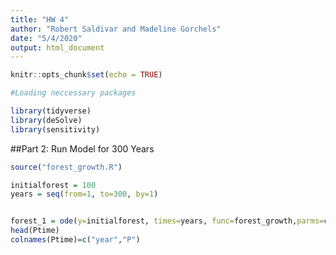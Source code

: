 ```yaml
---
title: "HW 4"
author: "Robert Saldivar and Madeline Gorchels"
date: "5/4/2020"
output: html_document
---
```


```r
knitr::opts_chunk$set(echo = TRUE)
```

```r
#Loading neccessary packages

library(tidyverse)
library(deSolve)
library(sensitivity)

```

##Part 2: Run Model for 300 Years
```r
source("forest_growth.R")

initialforest = 100
years = seq(from=1, to=300, by=1)


forest_1 = ode(y=initialforest, times=years, func=forest_growth,parms=c(initialforest, 0.01, 2, 500, 20, 100))
head(Ptime)
colnames(Ptime)=c("year","P")
```

